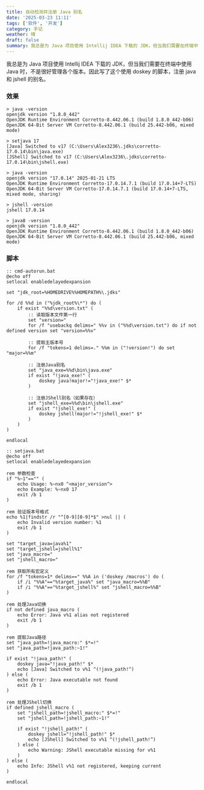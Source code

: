 ```yaml
---
title: 自动检测并注册 Java 别名
date: '2025-03-23 11:11'
tags: ['软件', '开发']
category: 手记
weather: 晴
draft: false
summary: 我总是为 Java 项目使用 Intellij IDEA 下载的 JDK，但当我们需要在终端中使用 Java 时，不是很好管理各个版本。因此写了这个使用 doskey 的脚本，注册 java 和 jshell 的别名。
---
```


我总是为 Java 项目使用 Intellij IDEA 下载的 JDK，但当我们需要在终端中使用 Java 时，不是很好管理各个版本。因此写了这个使用 doskey 的脚本，注册 java 和 jshell 的别名。


### 效果
```shell
> java -version
openjdk version "1.8.0_442"
OpenJDK Runtime Environment Corretto-8.442.06.1 (build 1.8.0_442-b06)
OpenJDK 64-Bit Server VM Corretto-8.442.06.1 (build 25.442-b06, mixed mode)

> setjava 17
[Java] Switched to v17 (C:\Users\Alex3236\.jdks\corretto-17.0.14\bin\java.exe)
[JShell] Switched to v17 (C:\Users\Alex3236\.jdks\corretto-17.0.14\bin\jshell.exe)

> java -version
openjdk version "17.0.14" 2025-01-21 LTS
OpenJDK Runtime Environment Corretto-17.0.14.7.1 (build 17.0.14+7-LTS)
OpenJDK 64-Bit Server VM Corretto-17.0.14.7.1 (build 17.0.14+7-LTS, mixed mode, sharing)

> jshell -version
jshell 17.0.14

> java8 -version
openjdk version "1.8.0_442"
OpenJDK Runtime Environment Corretto-8.442.06.1 (build 1.8.0_442-b06)
OpenJDK 64-Bit Server VM Corretto-8.442.06.1 (build 25.442-b06, mixed mode)
```

### 脚本

```batch
:: cmd-autorun.bat
@echo off
setlocal enabledelayedexpansion

set "jdk_root=%HOMEDRIVE%%HOMEPATH%\.jdks"

for /d %%d in ("%jdk_root%\*") do (
    if exist "%%d\version.txt" (
        :: 读取版本文件第一行
        set "version="
        for /f "usebackq delims=" %%v in ("%%d\version.txt") do if not defined version set "version=%%v"

        :: 提取主版本号
        for /f "tokens=1 delims=." %%m in ("!version!") do set "major=%%m"

        :: 注册Java别名
        set "java_exe=%%d\bin\java.exe"
        if exist "!java_exe!" (
            doskey java!major!="!java_exe!" $*
        )

        :: 注册JShell别名（如果存在）
        set "jshell_exe=%%d\bin\jshell.exe"
        if exist "!jshell_exe!" (
            doskey jshell!major!="!jshell_exe!" $*
        )
    )
)

endlocal
```

```batch
:: setjava.bat
@echo off
setlocal enabledelayedexpansion

rem 参数检查
if "%~1"=="" (
    echo Usage: %~nx0 ^<major_version^>
    echo Example: %~nx0 17
    exit /b 1
)

rem 验证版本号格式
echo %1|findstr /r "^[0-9][0-9]*$" >nul || (
    echo Invalid version number: %1
    exit /b 1
)

set "target_java=java%1"
set "target_jshell=jshell%1"
set "java_macro="
set "jshell_macro="

rem 获取所有宏定义
for /f "tokens=1* delims==" %%A in ('doskey /macros') do (
    if /i "%%A"=="%target_java%" set "java_macro=%%B"
    if /i "%%A"=="%target_jshell%" set "jshell_macro=%%B"
)

rem 处理Java切换
if not defined java_macro (
    echo Error: Java v%1 alias not registered
    exit /b 1
)

rem 提取Java路径
set "java_path=!java_macro:" $*=!"
set "java_path=!java_path:~1!"

if exist "!java_path!" (
    doskey java="!java_path!" $*
    echo [Java] Switched to v%1 ^(!java_path!^)
) else (
    echo Error: Java executable not found
    exit /b 1
)

rem 处理JShell切换
if defined jshell_macro (
    set "jshell_path=!jshell_macro:" $*=!"
    set "jshell_path=!jshell_path:~1!"

    if exist "!jshell_path!" (
        doskey jshell="!jshell_path!" $*
        echo [JShell] Switched to v%1 ^(!jshell_path!^)
    ) else (
        echo Warning: JShell executable missing for v%1
    )
) else (
    echo Info: JShell v%1 not registered, keeping current
)

endlocal
```
